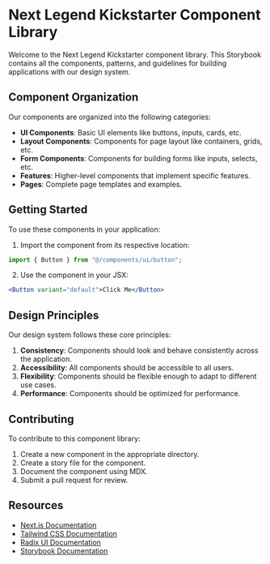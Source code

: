 
<Meta title="Introduction" />

# Next Legend Kickstarter Component Library

Welcome to the Next Legend Kickstarter component library. This Storybook contains all the components, patterns, and guidelines for building applications with our design system.

## Component Organization

Our components are organized into the following categories:

- **UI Components**: Basic UI elements like buttons, inputs, cards, etc.
- **Layout Components**: Components for page layout like containers, grids, etc.
- **Form Components**: Components for building forms like inputs, selects, etc.
- **Features**: Higher-level components that implement specific features.
- **Pages**: Complete page templates and examples.

## Getting Started

To use these components in your application:

1. Import the component from its respective location:

```jsx
import { Button } from "@/components/ui/button";
```

2. Use the component in your JSX:

```jsx
<Button variant="default">Click Me</Button>
```

## Design Principles

Our design system follows these core principles:

1. **Consistency**: Components should look and behave consistently across the application.
2. **Accessibility**: All components should be accessible to all users.
3. **Flexibility**: Components should be flexible enough to adapt to different use cases.
4. **Performance**: Components should be optimized for performance.

## Contributing

To contribute to this component library:

1. Create a new component in the appropriate directory.
2. Create a story file for the component.
3. Document the component using MDX.
4. Submit a pull request for review.

## Resources

- [Next.js Documentation](https://nextjs.org/docs)
- [Tailwind CSS Documentation](https://tailwindcss.com/docs)
- [Radix UI Documentation](https://www.radix-ui.com/docs/primitives/overview/introduction)
- [Storybook Documentation](https://storybook.js.org/docs)
